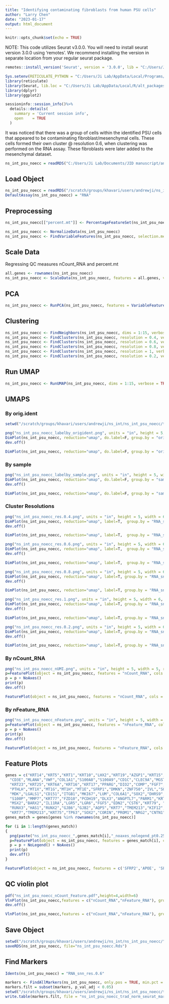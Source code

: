 ```yaml
---
title: "Identifying contaminating fibroblasts from human PSU cells"
author: "Larry Chen"
date: "2023-01-17"
output: html_document
---
```


```r
knitr::opts_chunk$set(echo = TRUE)
```

NOTE: This code utilizes Seurat v3.0.0. You will need to install seurat version 3.0.0 using 'remotes'. We recommend installing the version in separate location from your regular seurat package.

```r
remotes::install_version('Seurat', version = '3.0.0', lib = "C:/Users/Ji Lab/AppData/Local/R/alt_packages" )
```

```r
Sys.setenv(RETICULATE_PYTHON = "C:/Users/Ji Lab/AppData/Local/Programs/Python/Python310")
library(reticulate)
library(Seurat, lib.loc = "C:/Users/Ji Lab/AppData/Local/R/alt_packages")
library(dplyr)
library(ggplot2)
```

```r
sessioninfo::session_info()%>%
  details::details(
    summary = 'Current session info',
    open    = TRUE
  )
```

It was noticed that there was a group of cells within the identified PSU cells that appeared to be contaminating fibroblast/mesenchymal cells. These cells formed their own cluster \@ resolution 0.6, when clustering was performed on the RNA assay. These fibroblasts were later added to the mesenchymal dataset.

```r
ns_int_psu_noecc = readRDS("C:/Users/Ji Lab/Documents/JID manuscript/andrew_scripts/orig_obj/ns_int_psu_noecc.Rds")
```

## Load Object

```r
ns_int_psu_noecc = readRDS("/scratch/groups/khavari/users/andrewji/ns_int/ns_int_psu_noecc/ns_int_psu_noecc.Rds")
DefaultAssay(ns_int_psu_noecc) = "RNA"
```

## Preprocessing

```r
ns_int_psu_noecc[["percent.mt"]] <- PercentageFeatureSet(ns_int_psu_noecc, pattern = "^MT-")

ns_int_psu_noecc <- NormalizeData(ns_int_psu_noecc)
ns_int_psu_noecc <- FindVariableFeatures(ns_int_psu_noecc, selection.method = "vst", nfeatures = 2000)
```

## Scale Data

Regressing QC measures nCount_RNA and percent.mt

```r
all.genes <- rownames(ns_int_psu_noecc)
ns_int_psu_noecc <- ScaleData(ns_int_psu_noecc, features = all.genes, vars.to.regress = c("nCount_RNA","percent.mt"))
```

## PCA

```r
ns_int_psu_noecc <- RunPCA(ns_int_psu_noecc, features = VariableFeatures(object = ns_int_psu_noecc))
```

## Clustering

```r
ns_int_psu_noecc <- FindNeighbors(ns_int_psu_noecc, dims = 1:15, verbose = FALSE)
ns_int_psu_noecc <- FindClusters(ns_int_psu_noecc, resolution = 0.4, verbose = FALSE)
ns_int_psu_noecc <- FindClusters(ns_int_psu_noecc, resolution = 0.6, verbose = FALSE)
ns_int_psu_noecc <- FindClusters(ns_int_psu_noecc, resolution = 0.8, verbose = FALSE)
ns_int_psu_noecc <- FindClusters(ns_int_psu_noecc, resolution = 1, verbose = FALSE)
ns_int_psu_noecc <- FindClusters(ns_int_psu_noecc, resolution = 0.2, verbose = FALSE)
```

## Run UMAP

```r
ns_int_psu_noecc <- RunUMAP(ns_int_psu_noecc, dims = 1:15, verbose = TRUE)
```

## UMAPS

### By orig.ident

```r
setwd("/scratch/groups/khavari/users/andrewji/ns_int/ns_int_psu_noecc/trad_norm/plots")

png("ns_int_psu_noecc_labelby_origident.png", units = "in", height = 5, width = 6, res=300)
DimPlot(ns_int_psu_noecc, reduction="umap", do.label=F, group.by = "orig.ident", do.return = T, pt.size = 0.25)
dev.off()
```

```r
DimPlot(ns_int_psu_noecc, reduction="umap", do.label=F, group.by = "orig.ident", do.return = T, pt.size = 0.25)
```

### By sample

```r
png("ns_int_psu_noecc_labelby_sample.png", units = "in", height = 5, width = 6, res=300)
DimPlot(ns_int_psu_noecc, reduction="umap", do.label=F, group.by = "sample", do.return = T, pt.size = 0.25)
dev.off()
```

```r
DimPlot(ns_int_psu_noecc, reduction="umap", do.label=F, group.by = "sample", do.return = T, pt.size = 0.25)
```

### Cluster Resolutions

```r
png("ns_int_psu_noecc_res.0.4.png", units = "in", height = 5, width = 6, res=300)
DimPlot(ns_int_psu_noecc, reduction="umap", label=T,  group.by = "RNA_snn_res.0.4", pt.size = 0.1)
dev.off()
```

```r
DimPlot(ns_int_psu_noecc, reduction="umap", label=T,  group.by = "RNA_snn_res.0.4", pt.size = 0.1)
```

```r
png("ns_int_psu_noecc_res.0.6.png", units = "in", height = 5, width = 6, res=300)
DimPlot(ns_int_psu_noecc, reduction="umap", label=T,  group.by = "RNA_snn_res.0.6", pt.size = 0.1)
dev.off()
```

```r
DimPlot(ns_int_psu_noecc, reduction="umap", label=T,  group.by = "RNA_snn_res.0.6", pt.size = 0.1)
```

```r
png("ns_int_psu_noecc_res.0.8.png", units = "in", height = 5, width = 6, res=300)
DimPlot(ns_int_psu_noecc, reduction="umap", label=T, group.by = "RNA_snn_res.0.8", pt.size = 0.1)
dev.off()
```

```r
DimPlot(ns_int_psu_noecc, reduction="umap", label=T, group.by = "RNA_snn_res.0.8", pt.size = 0.1)
```

```r
png("ns_int_psu_noecc_res.1.png", units = "in", height = 5, width = 6, res=300)
DimPlot(ns_int_psu_noecc, reduction="umap", label=T, group.by = "RNA_snn_res.1", pt.size = 0.1)
dev.off()
```

```r
DimPlot(ns_int_psu_noecc, reduction="umap", label=T, group.by = "RNA_snn_res.1", pt.size = 0.1)
```

```r
png("ns_int_psu_noecc_res.0.2.png", units = "in", height = 5, width = 6, res=300)
DimPlot(ns_int_psu_noecc, reduction="umap", label=T, group.by = "RNA_snn_res.0.2", pt.size = 0.1)
dev.off()
```

```r
DimPlot(ns_int_psu_noecc, reduction="umap", label=T, group.by = "RNA_snn_res.0.2", pt.size = 0.1)
```

### By nCount_RNA

```r
png("ns_int_psu_noecc_nUMI.png", units = "in", height = 5, width = 5, res=300)
p=FeaturePlot(object = ns_int_psu_noecc, features = "nCount_RNA", cols = c("lightgrey", "blue"), pt.size = 0.25)
p = p + NoAxes()
print(p)
dev.off()
```

```r
FeaturePlot(object = ns_int_psu_noecc, features = "nCount_RNA", cols = c("lightgrey", "blue"), pt.size = 0.25)
```

### By nFeature_RNA

```r
png("ns_int_psu_noecc_nFeature.png", units = "in", height = 5, width = 5, res=300)
p=FeaturePlot(object = ns_int_psu_noecc, features = "nFeature_RNA", cols = c("lightgrey", "blue"), pt.size = 0.25)
p = p + NoAxes()
print(p)
dev.off()
```

```r
FeaturePlot(object = ns_int_psu_noecc, features = "nFeature_RNA", cols = c("lightgrey", "blue"), pt.size = 0.25)
```

## Feature Plots

```r
genes = c("KRT14","KRT5","KRT1","KRT10","LHX2","KRT19","AZGP1","KRT15","SOX9","CD14","CD163","CD207",
  "CD3E","MLANA","VWF","COL1A1","S100A8","S100A9","CD1C","CLEC9A","MGST1","APOE","XCL1",
  "KRT23","KRT25","KRT6A","KRT16","KRT17","PPARG","DIO2","COMP","FGF7","COL17A1","TP63","PTN","SAT1","SOX4","KLF5","TNC",
  "PTHLH","MT1X","MT1G","MT1H","MT1E","SFRP1","DMKN","ZNF750","IVL","SOSTDC1","FGF18","IL37","IL1F10","IL36RN","IL1RN",
  "MDK","LGALS1","CD151","ITGB1","MKI67","LUM","COL6A1","SOX2","DHRS9","LCE1E","PIP",
  "S100P","MMP7","KRT77","FZD10","PCDH19","DLX3","ANGPTL7","PARM1","KRT8","KRT18","CD200","CD59","FST",
  "MSX2","BARX2","IL11RA","LGR5","LGR6","FGF5","EDN2","CST6","KRT79", "CD34","PTN",
  "RUNX3","HAS1","RUNX2","GJB6","GJB2","AQP5","KRT7","TMEM213","KIF12","TSPAN18","MFAP2","CLDN10","FAM13A","ID1","ID3",
  "KRT7","TMEM213","KRT75","TP63","SOX2","CORIN","PROM1","NRG2","CNTN1","ENPP1","DACT1","SBSPON","BDNF")
genes_match = genes[genes %in% rownames(ns_int_psu_noecc)]

for (i in 1:length(genes_match))
{
  png(paste("ns_int_psu_noecc_",genes_match[i],"_noaxes_nolegend_pt0.25.png",sep=""), units = "in", height = 6, width = 5, res=300)
  p=FeaturePlot(object = ns_int_psu_noecc, features = genes_match[i], cols = c("lightgrey", "blue"), pt.size = 0.25, order=T)
  p = p + NoLegend() + NoAxes()
  print(p)
  dev.off()
}
```

```r
FeaturePlot(object = ns_int_psu_noecc, features = c('SFRP2','APOE', 'SFRP1'), cols = c("lightgrey", "blue"), pt.size = 0.25, order=T)
```

## QC violin plot

```r
pdf("ns_int_psu_noecc_nCount_Feature.pdf",height=4,width=6)
VlnPlot(ns_int_psu_noecc,features = c("nCount_RNA","nFeature_RNA"), group.by = "sample", pt.size=0)
dev.off()
```

```r
VlnPlot(ns_int_psu_noecc,features = c("nCount_RNA","nFeature_RNA"), group.by = "sample", pt.size=0)
```

## Save Object

```r
setwd("/scratch/groups/khavari/users/andrewji/ns_int/ns_int_psu_noecc/")
saveRDS(ns_int_psu_noecc, file="ns_int_psu_noecc.Rds") 
```

## Find Markers

```r
Idents(ns_int_psu_noecc) = "RNA_snn_res.0.6"

markers <- FindAllMarkers(ns_int_psu_noecc, only.pos = TRUE, min.pct = 0.25, logfc.threshold = 0.25)
markers.filt = subset(markers, p_val_adj < 0.05)
setwd("/scratch/groups/khavari/users/andrewji/ns_int/ns_int_psu_noecc/trad_norm")
write.table(markers.filt, file = "ns_int_psu_noecc_trad_norm_seurat_markers_res0.6.csv",sep = ",",row.names = T, col.names=T)
```
